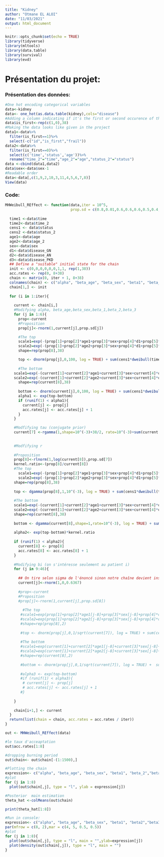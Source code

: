 ```yaml
---
title: "Kidney"
author: "Otmane EL ALOI"
date: "11/03/2021"
output: html_document
---
```


```r
knitr::opts_chunk$set(echo = TRUE)
library(tidyverse)
library(mltools)
library(data.table)
library(survival)
library(evd)
```

# Présentation du projet:

### Présentation des données:

```r
#One hot encoding categorical variables 
data<-kidney
data<- one_hot(as.data.table(kidney),cols="disease")
#Adding a column indicating if it's the first or second occurence of the disease
data$is_first<-rep(c(1,0),38)
#Making the data looks like given in the project 
data1<-data%>%
  filter(is_first==1)%>%
  select(-c("id","is_first","frail"))
data2<-data%>%
  filter(is_first==0)%>%
  select(c('time','status','age'))%>%
  rename("time_2"="time","age_2"="age","status_2"="status")
data <-cbind(data1,data2)
data$sex<-data$sex-1
#Readable order 
data<-data[,c(1,9,2,10,3,11,4,5,6,7,8)]
View(data)
```

### Code:

```r
MHWeibull_REffect <- function(data,iter = 10^5,
                              prop.sd = c(0.8,0.01,0.6,0.6,0.6,0.5,0.4,1)){
  
  time1 <-data$time
  time2<-data$time_2
  cens1 <- data$status
  cens2 <-data$status_2
  age1<-data$age
  age2<-data$age_2
  sex<-data$sex
  d1<-data$disease_GN
  d2<-data$disease_AN
  d3<-data$disease_PKD
  ## Define a "suitable" initial state for the chain
  init <- c(0,0,0,0,0,0,1,1, rep(1,38))
  acc.rates <- rep(0, 8+38)
  chain <- matrix(0, iter + 1, 8+38)
  colnames(chain) <- c("alpha", "beta_age", "beta_sex", "beta1", "beta_2","beta3", "tau", "r", paste("b", 1:38, sep =""))
  chain[1,] <- init
  
  for (i in 1:iter){
    
    current <- chain[i,]
    #Modifying alpha, beta_age,beta_sex,beta_1,beta_2,beta_3
    for (j in 1:6){
      prop<-current
      #Proposition
      prop[j]<-rnorm(1,current[j],prop.sd[j])

      #The top 
      scale1=exp(-(prop[1]+prop[2]*age1+prop[3]*sex+prop[4]*d1+prop[5]*d2+prop[6]*d3+prop[9:46]))
      scale2=exp(-(prop[1]+prop[2]*age2+prop[3]*sex+prop[4]*d1+prop[5]*d2+prop[6]*d3+prop[9:46]))  
      shape=rep(prop[8],38)

      top <- dnorm(prop[j],0,100, log = TRUE) + sum(cens1*dweibull(time1,shape=shape,scale=scale1, log=TRUE))+sum(cens2*dweibull(time2,shape=shape,scale=scale2, log=TRUE))+sum((1-cens1)*pweibull(time1,shape=shape,scale=scale1, log=TRUE, lower.tail = FALSE))+sum((1-cens2)*pweibull(time2,shape=shape,scale=scale2, log=TRUE, lower.tail = FALSE))
      
      #The bottom
    scale1=exp(-(current[1]+current[2]*age1+current[3]*sex+current[4]*d1+current[5]*d2+current[6]*d3+current[9:46]))
    scale2=exp(-(current[1]+current[2]*age2+current[3]*sex+current[4]*d1+current[5]*d2+current[6]*d3+current[9:46]))
      shape=rep(current[8],38)
      
      bottom <- dnorm(current[j],0,100, log = TRUE) + sum(cens1*dweibull(time1,shape=shape,scale=scale1, log=TRUE))+sum(cens2*dweibull(time2,shape=shape,scale=scale2, log=TRUE))+sum((1-cens1)*pweibull(time1,shape=shape,scale=scale1, log=TRUE, lower.tail = FALSE))+sum((1-cens2)*pweibull(time2,shape=shape,scale=scale2, log=TRUE, lower.tail = FALSE))
      alpha1 <- exp(top-bottom)
      if (runif(1) < alpha1){
        current[j] <- prop[j]
        acc.rates[j] <- acc.rates[j] + 1
      }
    }

    #Modfifying tau (conjugate prior)
    current[7] <-rgamma(1,shape=10^(-3)+38/2, rate=10^(-3)+sum(current[9:46]^2)/2)
    
    
    #Modfifying r
    
    #Proposition
    prop[8]<-rlnorm(1,log(current[8]),prop.sd[7])
    kernel.ratio<-(prop[8]/current[8])
    #The top 
      scale1=exp(-(prop[1]+prop[2]*age1+prop[3]*sex+prop[4]*d1+prop[5]*d2+prop[6]*d3+prop[9:46]))
      scale2=exp(-(prop[1]+prop[2]*age2+prop[3]*sex+prop[4]*d1+prop[5]*d2+prop[6]*d3+prop[9:46]))  
    shape=rep(prop[8],38)
    
    top <- dgamma(prop[8],1,10^(-3), log = TRUE) + sum(cens1*dweibull(time1,shape=shape,scale=scale1, log=TRUE))+sum(cens2*dweibull(time2,shape=shape,scale=scale2, log=TRUE))+sum((1-cens1)*pweibull(time1,shape=shape,scale=scale1, log=TRUE, lower.tail = FALSE))+sum((1-cens2)*pweibull(time2,shape=shape,scale=scale2, log=TRUE, lower.tail = FALSE))
    
    #The bottom
    scale1=exp(-(current[1]+current[2]*age1+current[3]*sex+current[4]*d1+current[5]*d2+current[6]*d3+current[9:46]))
    scale2=exp(-(current[1]+current[2]*age2+current[3]*sex+current[4]*d1+current[5]*d2+current[6]*d3+current[9:46]))
    shape=rep(current[8],38)
    
    bottom <- dgamma(current[8],shape=1,rate=10^(-3), log = TRUE) + sum(cens1*dweibull(time1,shape=shape,scale=scale1, log=TRUE))+sum(cens2*dweibull(time2,shape=shape,scale=scale2, log=TRUE))+sum((1-cens1)*pweibull(time1,shape=shape,scale=scale1, log=TRUE, lower.tail = FALSE))+sum((1-cens2)*pweibull(time2,shape=shape,scale=scale2, log=TRUE, lower.tail = FALSE))
  
    alpha2<- exp(top-bottom)*kernel.ratio
  
    if (runif(1) < alpha2){
      current[8] <- prop[8]
      acc.rates[8] <- acc.rates[8] + 1
    }
  
    #Modifying bi (on s'intéresse seulement au patient i)
    for (j in 9:46){
      
      ## On tire selon sigma de l'énoncé sinon notre chaîne devient instable
      current[j]<-rnorm(1,0,0.6367)
      
      #prop<-current
      #Proposition
      #prop[j]<-rnorm(1,current[j],prop.sd[8])
      
        #The top 
       #scale1=exp(prop[1]+prop[2]*age1[j-8]+prop[3]*sex[j-8]+prop[4]*d1[j-8]+prop[5]*d2[j-8]+prop[6]*d3[j-8]+prop[j])
       #scale2=exp(prop[1]+prop[2]*age2[j-8]+prop[3]*sex[j-8]+prop[4]*d1[j-8]+prop[5]*d2[j-8]+prop[6]*d3[j-8]+prop[j])   
       #shape=rep(prop[8],2)
       
       #top <- dnorm(prop[j],0,1/sqrt(current[7]), log = TRUE) + sum(cens1[j-8]*dweibull(time1[j-8],shape=shape,scale=scale1, log=TRUE))+sum(cens2[j-8]*dweibull(time2[j-8],shape=shape,scale=scale2, log=TRUE))+sum((1-cens1[j-8])*pweibull(time1[j-8],shape=shape,scale=scale1, log=TRUE, lower.tail = FALSE))+sum((1-cens2[j-8])*pweibull(time2[j-8],shape=shape,scale=scale2, log=TRUE, lower.tail = FALSE))
       
       #The bottom
       #scale1=exp(current[1]+current[2]*age1[j-8]+current[3]*sex[j-8]+current[4]*d1[j-8]+current[5]*d2[j-8]+current[6]*d3[j-8]+current[j])
       #scale2=exp(current[1]+current[2]*age2[j-8]+current[3]*sex[j-8]+current[4]*d1[j-8]+current[5]*d2[j-8]+current[6]*d3[j-8]+current[j])
       #shape=rep(current[8],2)
       
       #bottom <- dnorm(prop[j],0,1/sqrt(current[7]), log = TRUE) +  sum(cens1[j-8]*dweibull(time1[j-8],shape=shape,scale=scale1, log=TRUE))+sum(cens2[j-8]*dweibull(time2[j-8],shape=shape,scale=scale2, log=TRUE))+sum((1-cens1[j-8])*pweibull(time1[j-8],shape=shape,scale=scale1, log=TRUE, lower.tail = FALSE))+sum((1-cens2[j-8])*pweibull(time2[j-8],shape=shape,scale=scale2, log=TRUE, lower.tail = FALSE))
       
       #alpha3 <- exp(top-bottom)
       #if (runif(1) < alpha3){
        # current[j] <- prop[j]
        # acc.rates[j] <- acc.rates[j] + 1
       #}
            
    }
    
    chain[i+1,] <- current
  }
  return(list(chain = chain, acc.rates = acc.rates / iter))
}
```

```r
out <- MHWeibull_REffect(data)
```

```r
#le taux d'acceaptation
out$acc.rates[1:8]

#dropping burning period
out$chain<- out$chain[-(1:1500),]
```

```r
#Plotting the chain 
expression<- c("alpha", "beta_age", "beta_sex", "beta1", "beta_2","beta3", "tau", "r")
#plot
for (j in 1:8)
  plot(out$chain[,j], type = "l", ylab = expression[j])
```


```r
#Posterior  main estimation 
theta_hat <-colMeans(out$chain)

print(theta_hat[1:8])
```

```r
#Run in console:
expression<- c("alpha", "beta_age", "beta_sex", "beta1", "beta2","beta3", "tau", "r")
par(mfrow = c(8, 2),mar = c(4, 5, 0.5, 0.5))
#plot
for (j in 1:8){
  plot(out$chain[,j], type = "l", main = "",ylab=expression[j])
  plot(density(out$chain[,j]), type = "l", main = "")
}
```
